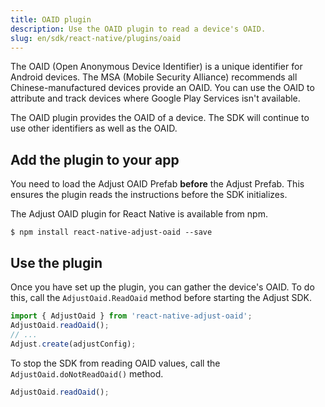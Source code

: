 ```yaml
---
title: OAID plugin
description: Use the OAID plugin to read a device's OAID.
slug: en/sdk/react-native/plugins/oaid
---
```


The OAID (Open Anonymous Device Identifier) is a unique identifier for Android devices. The MSA (Mobile Security Alliance) recommends all Chinese-manufactured devices provide an OAID. You can use the OAID to attribute and track devices where Google Play Services isn't available.

The OAID plugin provides the OAID of a device. The SDK will continue to use other identifiers as well as the OAID.

## Add the plugin to your app

<Callout type="note">

You need to load the Adjust OAID Prefab **before** the Adjust Prefab. This ensures the plugin reads the instructions before the SDK initializes.

</Callout>

The Adjust OAID plugin for React Native is available from npm.

```console title="npm"
$ npm install react-native-adjust-oaid --save
```

## Use the plugin

Once you have set up the plugin, you can gather the device's OAID. To do this, call the `AdjustOaid.ReadOaid` method before starting the Adjust SDK.

```jsx {2}
import { AdjustOaid } from 'react-native-adjust-oaid';
AdjustOaid.readOaid();
// ...
Adjust.create(adjustConfig);
```

To stop the SDK from reading OAID values, call the `AdjustOaid.doNotReadOaid()` method.

```jsx
AdjustOaid.readOaid();
```
